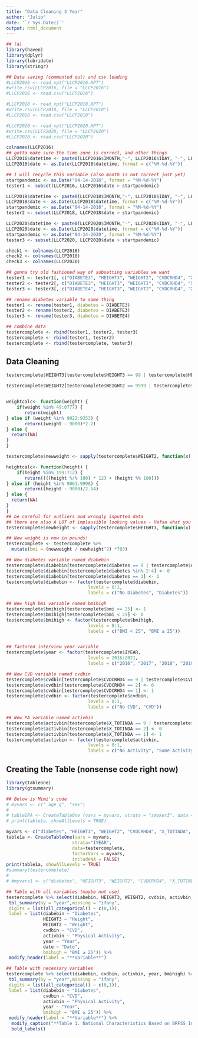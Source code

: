 ```yaml
---
title: "Data Cleaning 3 Year"
author: "Julio"
date: '`r Sys.Date()`'
output: html_document
---
```



```r
## (a)
library(haven)
library(dplyr)
library(lubridate)
library(stringr)

## Data saving (commented out) and csv loading 
#LLCP2016 <- read_xpt("LLCP2016.XPT")
#write.csv(LLCP2016, file = "LLCP2016")
#LLCP2016 <- read.csv("LLCP2016")

#LLCP2018 <- read_xpt("LLCP2018.XPT")
#write.csv(LLCP2018, file = "LLCP2018")
#LLCP2018 <- read.csv("LLCP2018")

#LLCP2020 <- read_xpt("LLCP2020.XPT")
#write.csv(LLCP2020, file = "LLCP2020")
#LLCP2020 <- read.csv("LLCP2020")

colnames(LLCP2016)
## gotta make sure the time zone is correct, and other things
LLCP2016$datetime <- paste0(LLCP2016$IMONTH,"-", LLCP2016$IDAY, "-", LLCP2016$IYEAR)
LLCP2016$date <- as.Date(LLCP2016$datetime, format = c("%M-%d-%Y"))

## I will recycle this variable (also month is not correct just yet)
startpandemic <- as.Date("04-14-2016", format = "%M-%d-%Y")
tester1 <- subset(LLCP2016, LLCP2016$date > startpandemic)

LLCP2018$datetime <- paste0(LLCP2018$IMONTH,"-", LLCP2018$IDAY, "-", LLCP2018$IYEAR)
LLCP2018$date <- as.Date(LLCP2018$datetime, format = c("%M-%d-%Y"))
startpandemic <- as.Date("04-14-2018", format = "%M-%d-%Y")
tester2 <- subset(LLCP2018, LLCP2018$date > startpandemic)

LLCP2020$datetime <- paste0(LLCP2020$IMONTH,"-", LLCP2020$IDAY, "-", LLCP2020$IYEAR)
LLCP2020$date <- as.Date(LLCP2020$datetime, format = c("%M-%d-%Y"))
startpandemic <- as.Date("04-14-2020", format = "%M-%d-%Y")
tester3 <- subset(LLCP2020, LLCP2020$date > startpandemic)

check1 <- colnames(LLCP2016)
check2 <- colnames(LLCP2018)
check3 <- colnames(LLCP2020)

## gonna try old fashioned way of subsetting variables we want
tester1 <- tester1[, c("DIABETE3", "HEIGHT3", "WEIGHT2", "CVDCRHD4", "X_TOTINDA", "IYEAR", "date")]
tester2 <- tester2[, c("DIABETE3", "HEIGHT3", "WEIGHT2", "CVDCRHD4", "X_TOTINDA", "IYEAR", "date")]
tester3 <- tester3[, c("DIABETE4", "HEIGHT3", "WEIGHT2", "CVDCRHD4", "X_TOTINDA", "IYEAR", "date")]

## rename diabetes variable to same thing
tester1 <- rename(tester1, diabetes = DIABETE3)
tester2 <- rename(tester2, diabetes = DIABETE3)
tester3 <- rename(tester3, diabetes = DIABETE4)

## combine data
testercomplete <- rbind(tester1, tester2, tester3)
testercomplete <- rbind(tester1, tester2)
testercomplete <- rbind(testercomplete, tester3)
```

## Data Cleaning
```r
testercomplete$HEIGHT3[testercomplete$HEIGHT3 == 99 | testercomplete$HEIGHT3 == 77] <- NA

testercomplete$WEIGHT2[testercomplete$WEIGHT2 == 9999 | testercomplete$WEIGHT2 == 7777] <- NA


weightcalc<- function(weight) {
    if(weight %in% 49:0777) {
       return(weight)
} else if (weight %in% 9022:9353) {
       return((weight - 9000)*2.2)
} else {
  return(NA)
}
}

testercomplete$newweight <- sapply(testercomplete$WEIGHT2, function(x) weightcalc(x)) 

heightcalc<- function(height) {
    if(height %in% 199:712) {
       return((((height %/% 100) * 12) + (height %% 100)))
} else if (height %in% 9061:9998) {
       return((height - 9000)/2.54)
} else {
  return(NA)
}
}
## be careful for outliers and wrongly inputted data
## there are also A LOT of implausible looking values - Hafsa what you think?
testercomplete$newheight <- sapply(testercomplete$HEIGHT3, function(x) heightcalc(x)) 

## New weight is now in pounds!
testercomplete <- testercomplete %>% 
  mutate(bmi = (newweight / newheight^2) *703)

## New diabetes variable named diabebin
testercomplete$diabebin[testercomplete$diabetes == 9 | testercomplete$diabetes == 7] <- NA
testercomplete$diabebin[testercomplete$diabetes %in% 2:4] <- 0
testercomplete$diabebin[testercomplete$diabetes == 1] <- 1
testercomplete$diabebin <- factor(testercomplete$diabebin,
                               levels = 0:1,
                               labels = c("No Diabetes", "Diabetes"))

## New high bmi variable named bmihigh
testercomplete$bmihigh[testercomplete$bmi >= 25] <- 1
testercomplete$bmihigh[testercomplete$bmi < 25] <- 0
testercomplete$bmihigh <- factor(testercomplete$bmihigh,
                               levels = 0:1,
                               labels = c("BMI < 25", "BMI ≥ 25"))


## factored interview year variable
testercomplete$year <- factor(testercomplete$IYEAR,
                               levels = 2016:2021,
                               labels = c("2016", "2017", "2018", "2019", "2020", "2021"))

## New CVD variable named cvdbin
testercomplete$cvdbin[testercomplete$CVDCRHD4 == 9 | testercomplete$CVDCRHD4 == 7] <- NA
testercomplete$cvdbin[testercomplete$CVDCRHD4 == 2] <- 0
testercomplete$cvdbin[testercomplete$CVDCRHD4 == 1] <- 1
testercomplete$cvdbin <- factor(testercomplete$cvdbin,
                               levels = 0:1,
                               labels = c("No CVD", "CVD"))

## New PA variable named activbin
testercomplete$activbin[testercomplete$X_TOTINDA == 9 | testercomplete$X_TOTINDA == 7] <- NA
testercomplete$activbin[testercomplete$X_TOTINDA == 2] <- 0
testercomplete$activbin[testercomplete$X_TOTINDA == 1] <- 1
testercomplete$activbin <- factor(testercomplete$activbin,
                               levels = 0:1,
                               labels = c("No Activity", "Some Activity"))
```


## Creating the Table (nonsense code right now)
```r
library(tableone)
library(gtsummary)

## Below is Mimi's code
# myvars <- c("_age_g", "sex")
# 
# table1PA <- CreateTableOne (vars = myvars, strata = "smoker3", data = data, factorVars = myvars, includeNA = TRUE)
# print(table1a, showAllLevels = TRUE)

myvars <- c("diabetes", "HEIGHT3", "WEIGHT2", "CVDCRHD4", "X_TOTINDA", "IYEAR", "date")
table1a <- CreateTableOne(vars = myvars,
                         strata="IYEAR",
                         data=testercomplete,
                         factorVars = myvars,
                         includeNA = FALSE)
print(table1a, showAllLevels = TRUE)
#summary(testercomplete)
# 
# #myvars1 <- c("diabetes", "HEIGHT3", "WEIGHT2", "CVDCRHD4", "X_TOTINDA", "IYEAR")

## Table with all variables (maybe not use)
testercomplete %>% select(diabebin, HEIGHT3, WEIGHT2, cvdbin, activbin, year, date, bmihigh) %>%
 tbl_summary(by = "year",missing = "ifany",
 digits = list(all_categorical() ~ c(0,1)), 
 label = list(diabebin ~ "Diabetes",
              HEIGHT3 ~ "Height",
              WEIGHT2 ~ "Weight",
              cvdbin ~ "CVD", 
              activbin ~ "Physical Activity",
              year ~ "Year", 
              date ~ "Date",
              bmihigh = "BMI ≥ 25")) %>%
 modify_header(label = "**Variable**")

## Table with necessary variables
testercomplete %>% select(diabebin, cvdbin, activbin, year, bmihigh) %>%
 tbl_summary(by = "year",missing = "ifany",
 digits = list(all_categorical() ~ c(0,1)), 
 label = list(diabebin ~ "Diabetes",
              cvdbin ~ "CVD", 
              activbin ~ "Physical Activity",
              year ~ "Year", 
              bmihigh = "BMI ≥ 25")) %>%
 modify_header(label = "**Variable**") %>%
  modify_caption("**Table 1. National Characteristics Based on BRFSS Interview Year**") %>%
  bold_labels() 
```

